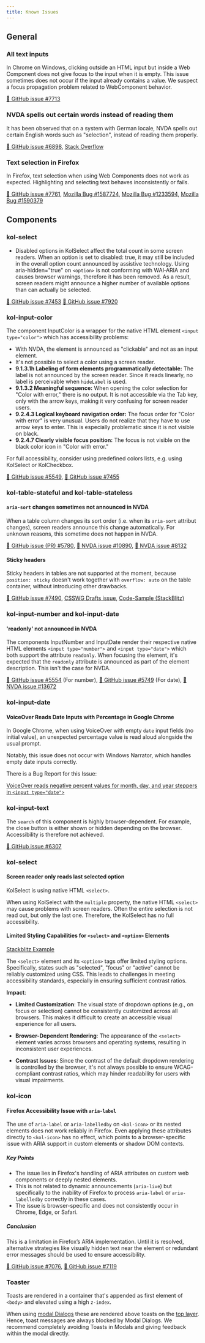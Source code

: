 ```yaml
---
title: Known Issues
---
```


## General

### All text inputs

In Chrome on Windows, clicking outside an HTML input but inside a Web Component does not give focus to the input when it is empty. This issue sometimes does not occur if the input already contains a value. We suspect a focus propagation problem related to WebComponent behavior.

[🐞 GitHub issue #7713](https://github.com/public-ui/kolibri/issues/7713)

### NVDA spells out certain words instead of reading them

It has been observed that on a system with German locale, NVDA spells out certain English words such as "selection", instead of reading them properly.

[🐞 GitHub issue #6898](https://github.com/public-ui/kolibri/issues/6898),
[Stack Overflow](https://stackoverflow.com/questions/69091167/nvda-spells-words-where-it-shouldnt)

### Text selection in Firefox

In Firefox, text selection when using Web Components does not work as expected. Highlighting and selecting text behaves inconsistently or fails.

[🐞 GitHub issue #7761](https://github.com/public-ui/kolibri/issues/7761),
[Mozilla Bug #1587724](https://bugzilla.mozilla.org/show_bug.cgi?id=1587724),
[Mozilla Bug #1233594](https://bugzilla.mozilla.org/show_bug.cgi?id=1233594),
[Mozilla Bug #1590379](https://bugzilla.mozilla.org/show_bug.cgi?id=1590379)

## Components

### kol-select

- Disabled options in KolSelect affect the total count in some screen readers. When an option is set to disabled: true, it may still be included in the overall option count announced by assistive technology. Using aria-hidden="true" on `<option>` is not conforming with WAI‑ARIA and causes browser warnings, therefore it has been removed. As a result, screen readers might announce a higher number of available options than can actually be selected.

[🐞 GitHub issue #7453](https://github.com/public-ui/kolibri/pull/7453)
[🐞 GitHub issue #7920](https://github.com/public-ui/kolibri/pull/7920)

### kol-input-color

The component InputColor is a wrapper for the native HTML element `<input type="color">` which has accessibility problems:

- With NVDA, the element is announced as "clickable" and not as an input element.
- It's not possible to select a color using a screen reader.
- **9.1.3.1h Labeling of form elements programmatically detectable:**
The label is not announced by the screen reader. Since it reads linearly, no label is perceivable when `hideLabel` is used.
- **9.1.3.2 Meaningful sequence:**
When opening the color selection for "Color with error," there is no output. It is not accessible via the Tab key, only with the arrow keys, making it very confusing for screen reader users.
- **9.2.4.3 Logical keyboard navigation order:**
The focus order for "Color with error" is very unusual. Users do not realize that they have to use arrow keys to enter. This is especially problematic since it is not visible on black.
- **9.2.4.7 Clearly visible focus position:**
The focus is not visible on the black color icon in "Color with error."

For full accessibility, consider using predefined colors lists, e.g. using KolSelect or KolCheckbox.

[🐞 GitHub issue #5549](https://github.com/public-ui/kolibri/issues/5549),
[🐞 GitHub issue #7455](https://github.com/public-ui/kolibri/pull/7455)

### kol-table-stateful and kol-table-stateless

#### `aria-sort` changes sometimes not announced in NVDA

When a table column changes its sort order (i.e. when its `aria-sort` attribut changes), screen readers announce this change automatically.
For unknown reasons, this sometime does not happen in NVDA.

[🐞 GitHub issue (PR) #5780](https://github.com/public-ui/kolibri/pull/5780),
[🐞 NVDA issue #10890](https://github.com/nvaccess/nvda/issues/10890),
[🐞 NVDA issue #8132](https://github.com/nvaccess/nvda/issues/8132)

#### Sticky headers

Sticky headers in tables are not supported at the moment, because `position: sticky` doesn't work together with `overflow: auto` on the table container, without introducing other drawbacks.

[🐞 GitHub issue #7490](https://github.com/public-ui/kolibri/issues/7490),
[CSSWG Drafts issue](https://github.com/w3c/csswg-drafts/issues/865),
[Code-Sample (StackBlitz)](https://stackblitz.com/edit/stackblitz-starters-umfg2y7m)

### kol-input-number and kol-input-date

#### 'readonly' not announced in NVDA

The components InputNumber and InputDate render their respective native HTML elements `<input type="number">` and `<input type="date">` which both support the
attribute `readonly`.
When focusing the element, it's expected that the `readonly` attribute is announced as part of the element description. This isn't the case for NVDA.

[🐞 GitHub issue #5554](https://github.com/public-ui/kolibri/issues/5554) (For number),
[🐞 GitHub issue #5749](https://github.com/public-ui/kolibri/issues/5749) (For date),
[🐞 NVDA issue #13672](https://github.com/nvaccess/nvda/issues/13672)

### kol-input-date

#### VoiceOver Reads Date Inputs with Percentage in Google Chrome

In Google Chrome, when using VoiceOver with empty `date` input fields (no initial value), an unexpected percentage value is read aloud alongside the usual prompt.

Notably, this issue does not occur with Windows Narrator, which handles empty date inputs correctly.

There is a Bug Report for this Issue:

[VoiceOver reads negative percent values for month, day, and year steppers in `<input type="date">`](https://issuetracker.google.com/issues/361250561?pli=1)

### kol-input-text

The `search` of this component is highly browser-dependent. For example, the close button is either shown or hidden depending on the browser. Accessibility is therefore not achieved.

[🐞 GitHub issue #6307](https://github.com/public-ui/kolibri/issues/6307)

### kol-select

#### Screen reader only reads last selected option

KolSelect is using native HTML `<select>`.

When using KolSelect with the `multiple` property, the native HTML `<select>` may cause problems with screen readers.
Often the entire selection is not read out, but only the last one. Therefore, the KolSelect has no full accessibility.

#### Limited Styling Capabilities for `<select>` and `<option>` Elements

[Stackblitz Example](https://stackblitz.com/edit/vitejs-vite-nthnce?file=src%2Fstyle.css)

The `<select>` element and its `<option>` tags offer limited styling options. Specifically, states such as "selected", "focus" or "active" cannot be reliably customized using CSS. This leads to challenges in meeting accessibility standards, especially in ensuring sufficient contrast ratios.

**Impact**:

- **Limited Customization**: The visual state of dropdown options (e.g., on focus or selection) cannot be consistently customized across all browsers. This makes it difficult to create an accessible visual experience for all users.

- **Browser-Dependent Rendering**: The appearance of the `<select>` element varies across browsers and operating systems, resulting in inconsistent user experiences.

- **Contrast Issues**: Since the contrast of the default dropdown rendering is controlled by the browser, it's not always possible to ensure WCAG-compliant contrast ratios, which may hinder readability for users with visual impairments.

### kol-icon

#### Firefox Accessibility Issue with `aria-label`

The use of `aria-label` or `aria-labelledby` on `<kol-icon>` or its nested elements does not work reliably in Firefox. Even applying these attributes directly to `<kol-icon>` has no effect, which points to a browser-specific issue with ARIA support in custom elements or shadow DOM contexts.

##### Key Points

- The issue lies in Firefox's handling of ARIA attributes on custom web components or deeply nested elements.
- This is not related to dynamic announcements (`aria-live`) but specifically to the inability of Firefox to process `aria-label` or `aria-labelledby` correctly in these cases.
- The issue is browser-specific and does not consistently occur in Chrome, Edge, or Safari.

##### Conclusion

This is a limitation in Firefox’s ARIA implementation. Until it is resolved, alternative strategies like visually hidden text near the element or redundant error messages should be used to ensure accessibility.

[🐞 GitHub issue #7076](https://github.com/public-ui/kolibri/issues/7076),
[🐞 GitHub issue #7119](https://github.com/public-ui/kolibri/issues/7119)

### Toaster

Toasts are rendered in a container that's appended as first element of `<body>` and elevated using a high `z-index`.

When using [modal Dialogs](https://developer.mozilla.org/en-US/docs/Web/HTML/Element/dialog) these are rendered above toasts on the
[top layer](https://developer.mozilla.org/en-US/docs/Glossary/Top_layer). Hence, toast messages are always blocked by Modal Dialogs. We recommend completely
avoiding Toasts in Modals and giving feedback within the modal directly.
